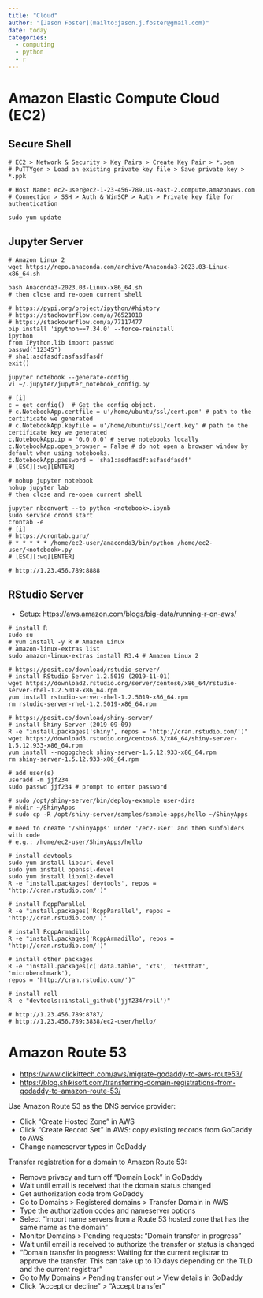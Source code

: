 ```yaml
---
title: "Cloud"
author: "[Jason Foster](mailto:jason.j.foster@gmail.com)"
date: today
categories:
  - computing
  - python
  - r
---
```


# Amazon Elastic Compute Cloud (EC2)

## Secure Shell

```         
# EC2 > Network & Security > Key Pairs > Create Key Pair > *.pem
# PuTTYgen > Load an existing private key file > Save private key > *.ppk
```

```         
# Host Name: ec2-user@ec2-1-23-456-789.us-east-2.compute.amazonaws.com 
# Connection > SSH > Auth & WinSCP > Auth > Private key file for authentication
    
sudo yum update
```

## Jupyter Server

```         
# Amazon Linux 2
wget https://repo.anaconda.com/archive/Anaconda3-2023.03-Linux-x86_64.sh

bash Anaconda3-2023.03-Linux-x86_64.sh
# then close and re-open current shell
```

```         
# https://pypi.org/project/ipython/#history
# https://stackoverflow.com/a/76521018
# https://stackoverflow.com/a/77117477
pip install 'ipython==7.34.0' --force-reinstall
ipython
from IPython.lib import passwd
passwd("12345")
# sha1:asdfasdf:asfasdfasdf
exit()
```

```         
jupyter notebook --generate-config 
vi ~/.jupyter/jupyter_notebook_config.py

# [i]
c = get_config()  # Get the config object.
# c.NotebookApp.certfile = u'/home/ubuntu/ssl/cert.pem' # path to the certificate we generated
# c.NotebookApp.keyfile = u'/home/ubuntu/ssl/cert.key' # path to the certificate key we generated
c.NotebookApp.ip = '0.0.0.0' # serve notebooks locally
c.NotebookApp.open_browser = False # do not open a browser window by default when using notebooks.
c.NotebookApp.password = 'sha1:asdfasdf:asfasdfasdf'
# [ESC][:wq][ENTER]
```

```         
# nohup jupyter notebook
nohup jupyter lab
# then close and re-open current shell
```

```         
jupyter nbconvert --to python <notebook>.ipynb
sudo service crond start
crontab -e
# [i]
# https://crontab.guru/
# * * * * * /home/ec2-user/anaconda3/bin/python /home/ec2-user/<notebook>.py
# [ESC][:wq][ENTER]
```

```         
# http://1.23.456.789:8888
```

## RStudio Server

-   Setup: <https://aws.amazon.com/blogs/big-data/running-r-on-aws/>

```         
# install R
sudo su
# yum install -y R # Amazon Linux
# amazon-linux-extras list
sudo amazon-linux-extras install R3.4 # Amazon Linux 2
```

```         
# https://posit.co/download/rstudio-server/
# install RStudio Server 1.2.5019 (2019-11-01)
wget https://download2.rstudio.org/server/centos6/x86_64/rstudio-server-rhel-1.2.5019-x86_64.rpm
yum install rstudio-server-rhel-1.2.5019-x86_64.rpm
rm rstudio-server-rhel-1.2.5019-x86_64.rpm

# https://posit.co/download/shiny-server/
# install Shiny Server (2019-09-09)
R -e "install.packages('shiny', repos = 'http://cran.rstudio.com/')"
wget https://download3.rstudio.org/centos6.3/x86_64/shiny-server-1.5.12.933-x86_64.rpm
yum install --nogpgcheck shiny-server-1.5.12.933-x86_64.rpm
rm shiny-server-1.5.12.933-x86_64.rpm
```

```         
# add user(s)
useradd -m jjf234
sudo passwd jjf234 # prompt to enter password
```

```         
# sudo /opt/shiny-server/bin/deploy-example user-dirs
# mkdir ~/ShinyApps
# sudo cp -R /opt/shiny-server/samples/sample-apps/hello ~/ShinyApps

# need to create '/ShinyApps' under '/ec2-user' and then subfolders with code
# e.g.: /home/ec2-user/ShinyApps/hello
```

```         
# install devtools
sudo yum install libcurl-devel
sudo yum install openssl-devel
sudo yum install libxml2-devel
R -e "install.packages('devtools', repos = 'http://cran.rstudio.com/')"

# install RcppParallel
R -e "install.packages('RcppParallel', repos = 'http://cran.rstudio.com/')"

# install RcppArmadillo
R -e "install.packages('RcppArmadillo', repos = 'http://cran.rstudio.com/')"

# install other packages
R -e "install.packages(c('data.table', 'xts', 'testthat', 'microbenchmark'),
repos = 'http://cran.rstudio.com/')"

# install roll
R -e "devtools::install_github('jjf234/roll')"
```

```         
# http://1.23.456.789:8787/
# http://1.23.456.789:3838/ec2-user/hello/
```

# Amazon Route 53

-   <https://www.clickittech.com/aws/migrate-godaddy-to-aws-route53/>
-   <https://blog.shikisoft.com/transferring-domain-registrations-from-godaddy-to-amazon-route-53/>

Use Amazon Route 53 as the DNS service provider:

-   Click "Create Hosted Zone" in AWS
-   Click "Create Record Set" in AWS: copy existing records from GoDaddy to AWS
-   Change nameserver types in GoDaddy

Transfer registration for a domain to Amazon Route 53:

-   Remove privacy and turn off "Domain Lock" in GoDaddy
-   Wait until email is received that the domain status changed
-   Get authorization code from GoDaddy
-   Go to Domains \> Registered domains \> Transfer Domain in AWS
-   Type the authorization codes and nameserver options
-   Select "Import name servers from a Route 53 hosted zone that has the same name as the domain"
-   Monitor Domains \> Pending requests: "Domain transfer in progress"
-   Wait until email is received to authorize the transfer or status is changed
-   "Domain transfer in progress: Waiting for the current registrar to approve the transfer. This can take up to 10 days depending on the TLD and the current registrar"
-   Go to My Domains \> Pending transfer out \> View details in GoDaddy
-   Click "Accept or decline" \> "Accept transfer"
